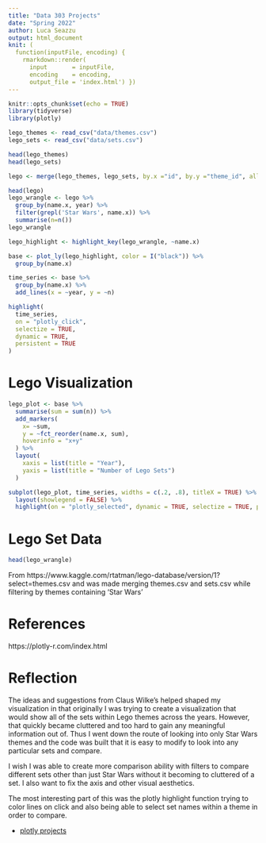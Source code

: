 ```yaml
---
title: "Data 303 Projects"
date: "Spring 2022"
author: Luca Seazzu
output: html_document
knit: (
  function(inputFile, encoding) { 
    rmarkdown::render( 
      input       = inputFile, 
      encoding    = encoding, 
      output_file = 'index.html') })
---
```


```r
knitr::opts_chunk$set(echo = TRUE)
library(tidyverse)
library(plotly)
```

```r
lego_themes <- read_csv("data/themes.csv")
lego_sets <- read_csv("data/sets.csv")
```

```r
head(lego_themes)
head(lego_sets)
```

```r
lego <- merge(lego_themes, lego_sets, by.x ="id", by.y ="theme_id", all.x = TRUE, all.y = FALSE)
```

```r
head(lego)
lego_wrangle <- lego %>%
  group_by(name.x, year) %>%
  filter(grepl('Star Wars', name.x)) %>%
  summarise(n=n())
lego_wrangle
```


```r
lego_highlight <- highlight_key(lego_wrangle, ~name.x)

base <- plot_ly(lego_highlight, color = I("black")) %>%
  group_by(name.x)

time_series <- base %>%
  group_by(name.x) %>%
  add_lines(x = ~year, y = ~n)

highlight(
  time_series, 
  on = "plotly_click", 
  selectize = TRUE, 
  dynamic = TRUE, 
  persistent = TRUE
)

```

# Lego Visualization

```r
lego_plot <- base %>%
  summarise(sum = sum(n)) %>%
  add_markers(
    x= ~sum, 
    y = ~fct_reorder(name.x, sum),
    hoverinfo = "x+y"
  ) %>%
  layout(
    xaxis = list(title = "Year"),
    yaxis = list(title = "Number of Lego Sets")
  ) 

subplot(lego_plot, time_series, widths = c(.2, .8), titleX = TRUE) %>%
  layout(showlegend = FALSE) %>%
  highlight(on = "plotly_selected", dynamic = TRUE, selectize = TRUE, persistent = TRUE)
```

# Lego Set Data

```r
head(lego_wrangle)
```

From https://www.kaggle.com/rtatman/lego-database/version/1?select=themes.csv and was made merging themes.csv and sets.csv while filtering by themes containing 'Star Wars'

# References

https://plotly-r.com/index.html

# Reflection

The ideas and suggestions from Claus Wilke's helped shaped my visualization in that originally I was trying to create a visualization that would show all of the sets within Lego themes across the years. However, that quickly became cluttered and too hard to gain any meaningful information out of. Thus I went down the route of looking into only Star Wars themes and the code was built that it is easy to modify to look into any particular sets and compare.

I wish I was able to create more comparison ability with filters to compare different sets other than just Star Wars without it becoming to cluttered of a set. I also want to fix the axis and other visual aesthetics.

The most interesting part of this was the plotly highlight function trying to color lines on click and also being able to select set names within a theme in order to compare.

* [plotly projects](plotly-projects)
